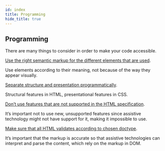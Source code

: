 ```yaml
---
id: index
title: Programming
hide_title: true
---
```



<Card icon="💻">

## Programming

There are many things to consider in order to make your code accessible. 

</Card>

<CategoryItem id="semantic-markup">

[Use the right semantic markup for the different elements that are used](semantic-markup.md).

Use elements according to their meaning, not because of the way they appear visually.

</CategoryItem>

<CategoryItem id="structure-and-presentation">

[Separate structure and presentation programmatically](structure-and-presentation.md).

Structural features in HTML, presentational features in CSS.

</CategoryItem>

<CategoryItem id="unsupported-features">

[Don’t use features that are not supported in the HTML specification](unsupported-features.md).

It’s important not to use new, unsupported features since assistive technology might not have support for it, making it impossible to use.

</CategoryItem>

<CategoryItem id="accurate-markup">

[Make sure that all HTML validates according to chosen doctype](accurate-markup.md).

It’s important that the markup is accurate so that assistive technologies can interpret and parse the content, which rely on the markup in DOM.

</CategoryItem>
